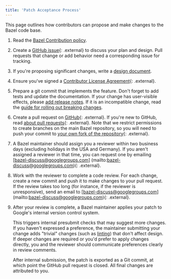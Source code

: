 ```yaml
---
title: 'Patch Acceptance Process'
---
```


This page outlines how contributors can propose and make changes to the Bazel
code base.

1. Read the [Bazel Contribution policy](/versions/8.0.0/contribute/policy).
1. Create a [GitHub issue](https://github.com/bazelbuild/bazel/){: .external} to
   discuss your plan and design. Pull requests that change or add behavior
   need a corresponding issue for tracking.
1. If you're proposing significant changes, write a
   [design document](/versions/8.0.0/contribute/design-documents).
1. Ensure you've signed a [Contributor License
   Agreement](https://cla.developers.google.com){: .external}.
1. Prepare a git commit that implements the feature. Don't forget to add tests
   and update the documentation. If your change has user-visible effects, please
   [add release notes](/versions/8.0.0/contribute/release-notes). If it is an incompatible change,
   read the [guide for rolling out breaking changes](/versions/8.0.0/contribute/breaking-changes).
1. Create a pull request on
   [GitHub](https://github.com/bazelbuild/bazel/pulls){: .external}. If you're new to GitHub,
   read [about pull
   requests](https://help.github.com/articles/about-pull-requests/){: .external}. Note that
   we restrict permissions to create branches on the main Bazel repository, so
   you will need to push your commit to [your own fork of the
   repository](https://help.github.com/articles/working-with-forks/){: .external}.
1. A Bazel maintainer should assign you a reviewer within two business days
   (excluding holidays in the USA and Germany). If you aren't assigned a
   reviewer in that time, you can request one by emailing
   [bazel-discuss@googlegroups.com]
   (mailto:bazel-discuss@googlegroups.com){: .external}.
1. Work with the reviewer to complete a code review. For each change, create a
   new commit and push it to make changes to your pull request. If the review
   takes too long (for instance, if the reviewer is unresponsive), send an email to
   [bazel-discuss@googlegroups.com]
   (mailto:bazel-discuss@googlegroups.com){: .external}.
1. After your review is complete, a Bazel maintainer applies your patch to
   Google's internal version control system.

   This triggers internal presubmit checks
   that may suggest more changes. If you haven't expressed a preference, the
   maintainer submitting your change  adds "trivial" changes (such as
   [linting](https://en.wikipedia.org/wiki/Lint_(software))) that don't affect
   design. If deeper changes are required or you'd prefer to apply
   changes directly, you and the reviewer should communicate preferences
   clearly in review comments.

   After internal submission, the patch is exported as a Git commit,
   at which point the GitHub pull request is closed. All final changes
   are attributed to you.
